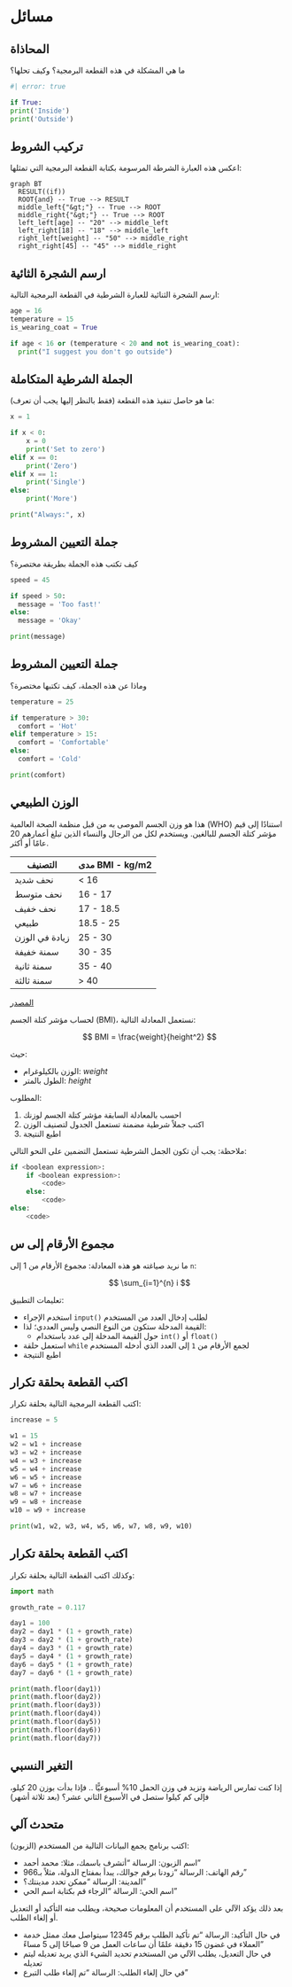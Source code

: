 # مسائل {.unnumbered}

## المحاذاة

ما هي المشكلة في هذه القطعة البرمجية؟ وكيف تحلها؟

```python
#| error: true

if True:
print('Inside')
print('Outside')
```

## تركيب الشروط

اعكس هذه العبارة الشرطة المرسومة بكتابة القطعة البرمجية التي تمثلها:

<div class="ltr">

```mermaid
graph BT
  RESULT((if))
  ROOT{and} -- True --> RESULT
  middle_left{"&gt;"} -- True --> ROOT
  middle_right{"&gt;"} -- True --> ROOT
  left_left[age] -- "20" --> middle_left
  left_right[18] -- "18" --> middle_left
  right_left[weight] -- "50" --> middle_right
  right_right[45] -- "45" --> middle_right

```

</div>

## ارسم الشجرة الثائية

ارسم الشجرة الثنائية للعبارة الشرطية في القطعة البرمجية التالية:

```python
age = 16
temperature = 15
is_wearing_coat = True

if age < 16 or (temperature < 20 and not is_wearing_coat):
  print("I suggest you don't go outside")
```

## الجملة الشرطية المتكاملة

ما هو حاصل تنفيذ هذه القطعة (فقط بالنظر إليها يجب أن تعرف):

```python
x = 1

if x < 0:
    x = 0
    print('Set to zero')
elif x == 0:
    print('Zero')
elif x == 1:
    print('Single')
else:
    print('More')

print("Always:", x)
```

## جملة التعيين المشروط

كيف تكتب هذه الجملة بطريقة مختصرة؟

```python
speed = 45

if speed > 50:
  message = 'Too fast!'
else:
  message = 'Okay'

print(message)
```

## جملة التعيين المشروط

وماذا عن هذه الجملة، كيف تكتبها مختصرة؟

```python
temperature = 25

if temperature > 30:
  comfort = 'Hot'
elif temperature > 15:
  comfort = 'Comfortable'
else:
  comfort = 'Cold'

print(comfort)
```

## الوزن الطبيعي

هذا هو وزن الجسم الموصى به من قبل منظمة الصحة العالمية (WHO) استنادًا إلى قيم مؤشر كتلة الجسم للبالغين. ويستخدم لكل من الرجال والنساء الذين تبلغ أعمارهم 20 عامًا أو أكثر.

| **التصنيف** | **مدى BMI - kg/m2** |
| --- | --- |
| نحف شديد | < 16 |
| نحف متوسط | 16 - 17 |
| نحف خفيف | 17 - 18.5 |
| طبيعي | 18.5 - 25 |
| زيادة في الوزن | 25 - 30 |
| سمنة خفيفة | 30 - 35 |
| سمنة ثانية | 35 - 40 |
| سمنة ثالثة | > 40 |

[المصدر](https://www.calculator.net/bmi-calculator.html)

لحساب مؤشر كتلة الجسم (BMI)، نستعمل المعادلة التالية:

$$
BMI = \frac{weight}{height^2}
$$

حيث:

- الوزن بالكيلوغرام: $weight$
- الطول بالمتر: $height$

المطلوب:

1. احسب بالمعادلة السابقة مؤشر كتلة الجسم لوزنك
2. اكتب جملاً شرطية مضمنة تستعمل الجدول لتصنيف الوزن
3. اطبع النتيجة

ملاحظة: يجب أن تكون الجمل الشرطية تستعمل التضمين على النحو التالي:

```python
if <boolean expression>:
    if <boolean expression>:
        <code>
    else:
        <code>
else:
    <code>
```

## مجموع الأرقام إلى س

ما نريد صياغته هو هذه المعادلة: مجموع الأرقام من 1 إلى `n`:

$$
\sum_{i=1}^{n} i
$$

تعليمات التطبيق:

- استخدم الإجراء `input()` لطلب إدخال العدد من المستخدم
- القيمة المدخلة ستكون من النوع النصي وليس العددي؛ لذا:
  - حول القيمة المدخلة إلى عدد باستخدام `int()` أو `float()`
- استعمل حلقة `while` لجمع الأرقام من `1` إلى العدد الذي أدخله المستخدم
- اطبع النتيجة

## اكتب القطعة بحلقة تكرار

اكتب القطعة البرمجية التالية بحلقة تكرار:

```python
increase = 5

w1 = 15
w2 = w1 + increase
w3 = w2 + increase
w4 = w3 + increase
w5 = w4 + increase
w6 = w5 + increase
w7 = w6 + increase
w8 = w7 + increase
w9 = w8 + increase
w10 = w9 + increase

print(w1, w2, w3, w4, w5, w6, w7, w8, w9, w10)
```

## اكتب القطعة بحلقة تكرار

وكذلك اكتب القطعة التالية بحلقة تكرار:

```python
import math

growth_rate = 0.117

day1 = 100
day2 = day1 * (1 + growth_rate)
day3 = day2 * (1 + growth_rate)
day4 = day3 * (1 + growth_rate)
day5 = day4 * (1 + growth_rate)
day6 = day5 * (1 + growth_rate)
day7 = day6 * (1 + growth_rate)

print(math.floor(day1))
print(math.floor(day2))
print(math.floor(day3))
print(math.floor(day4))
print(math.floor(day5))
print(math.floor(day6))
print(math.floor(day7))
```

## التغير النسبي

إذا كنت تمارس الرياضة وتزيد في وزن الحمل 10% أسبوعيًّا .. فإذا بدأت بوزن 20 كيلو، فإلى كم كيلوا ستصل في الأسبوع الثاني عشر؟ (بعد ثلاثة أشهر)

## متحدث آلي

اكتب برنامج يجمع البيانات التالية من المستخدم (الزبون):

- اسم الزبون: الرسالة "أتشرف باسمك، مثلا: محمد أحمد"
- رقم الهاتف: الرسالة "زودنا برقم جوالك، يبدأ بمفتاح الدولة، مثلاً بـ966"
- المدينة: الرسالة "ممكن تحدد مدينتك؟"
- اسم الحي: الرسالة "الرجاء قم بكتابة اسم الحي"

بعد ذلك يؤكد الآلي على المستخدم أن المعلومات صحيحة، ويطلب منه التأكيد أو التعديل أو إلغاء الطلب.

- في حال التأكيد: الرسالة "تم تأكيد الطلب برقم 12345 سيتواصل معك ممثل خدمة العملاء في غضون 15 دقيقة علمًا أن ساعات العمل من 9 صباحًا إلى 5 مساءً"
- في حال التعديل، يطلب الآلي من المستخدم تحديد الشيء الذي يريد تعديله ليتم تعديله
- في حال إلغاء الطلب: الرسالة "تم إلغاء طلب التبرع"


